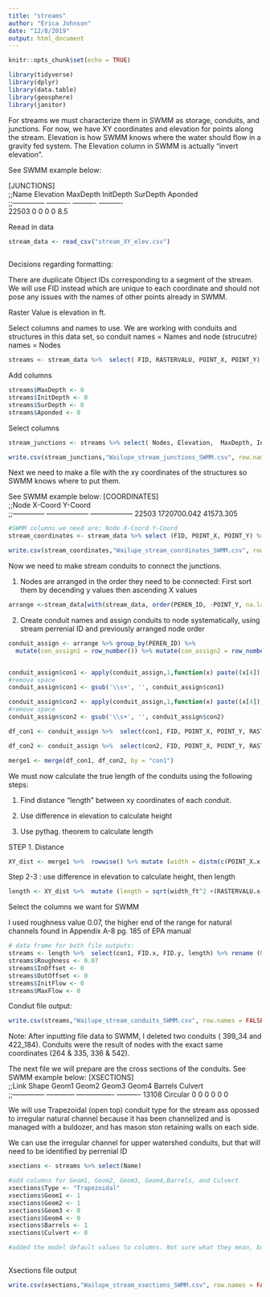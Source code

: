```yaml
---
title: "streams"
author: "Erica Johnson"
date: "12/8/2019"
output: html_document
---
```

```r
knitr::opts_chunk$set(echo = TRUE)
```

```r
library(tidyverse)
library(dplyr)
library(data.table)
library(geosphere)
library(janitor)
```

For streams we must characterize them in SWMM as storage, conduits, and junctions. For now, we have XY coordinates and elevation for points along the stream. Elevation is how SWMM knows where the water should flow in a gravity fed system. The Elevation column in SWMM is actually "invert elevation".

See SWMM example below:

[JUNCTIONS]					
;;Name  Elevation MaxDepth  InitDepth SurDepth  Aponded   
;;--------------	----------	----------	----------	
22503	0	0	0	0	8.5


Reead in data
```r

stream_data <- read_csv("stream_XY_elev.csv") 
 
```

Decisions regarding formatting:

There are duplicate Object IDs corresponding to a segment of the stream. We will use FID instead which are unique to each coordinate and should not pose any issues with the names of other points already in SWMM.

Raster Value is elevation in ft.


Select columns and names to use. We are working with conduits and structures in this data set, so conduit names = Names and node (strucutre) names = Nodes
```r

streams <- stream_data %>%  select( FID, RASTERVALU, POINT_X, POINT_Y) %>% rename(Nodes = FID, Elevation = RASTERVALU) 

```

Add columns
```r
streams$MaxDepth <- 0
streams$InitDepth <- 0
streams$SurDepth <- 0
streams$Aponded <- 0
```

Select columns
```r
stream_junctions <- streams %>% select( Nodes, Elevation,  MaxDepth, InitDepth, SurDepth, Aponded) %>%  distinct()

```


```r
write.csv(stream_junctions,"Wailupe_stream_junctions_SWMM.csv", row.names = FALSE)
```

Next we need to make a file with the xy coordinates of the structures so SWMM knows where to put them.

See SWMM example below:
[COORDINATES]		
;;Node          	X-Coord           	Y-Coord           
;;--------------	------------------	------------------
22503	1720700.042	41573.305
```r

#SWMM columns we need are: Node	X-Coord	Y-Coord
stream_coordinates <- stream_data %>% select (FID, POINT_X, POINT_Y) %>% rename (Name = FID ,X_Coord =  POINT_X , Y_Coord = POINT_Y) %>% distinct()

```

```r
write.csv(stream_coordinates,"Wailupe_stream_coordinates_SWMM.csv", row.names = FALSE)
```

Now we need to make stream conduits to connect the junctions.

1. Nodes are arranged in the order they need to be connected:
First sort them by decending y values then ascending X values
```r
arrange <-stream_data[with(stream_data, order(PEREN_ID, -POINT_Y, na.last=FALSE)),]
```


2. Create conduit names and assign conduits to node systematically, using stream perrenial ID and previously arranged node order
```r

conduit_assign <- arrange %>% group_by(PEREN_ID) %>%
  mutate(con_assign1 = row_number()) %>% mutate(con_assign2 = row_number()-1)


conduit_assign$con1 <- apply(conduit_assign,1,function(x) paste((x[4]), sep ="_",(x[14])))
#remove space
conduit_assign$con1 <- gsub('\\s+', '', conduit_assign$con1)

conduit_assign$con2 <- apply(conduit_assign,1,function(x) paste((x[4]),sep ="_",(x[15]))) 
#remove space
conduit_assign$con2 <- gsub('\\s+', '', conduit_assign$con2)
```




```r

df_con1 <- conduit_assign %>%  select(con1, FID, POINT_X, POINT_Y, RASTERVALU, PEREN_ID)

df_con2 <- conduit_assign %>%  select(con2, FID, POINT_X, POINT_Y, RASTERVALU, PEREN_ID) %>% rename(con1 = con2)

merge1 <- merge(df_con1, df_con2, by = "con1") 

```



We must now calculate the true length of the conduits using the following steps:

1. Find distance "length" between xy coordinates of each conduit.

2. Use difference in elevation to calculate height

3. Use pythag. theorem to calculate length

STEP 1. Distance
```r

XY_dist <- merge1 %>%  rowwise() %>% mutate (width = distm(c(POINT_X.x, POINT_Y.x), c(POINT_X.y, POINT_Y.y), fun=distHaversine)) %>% mutate(width_ft = width*3.28084)

```

Step 2-3 : use difference in elevation to calculate height, then length


```r

length <- XY_dist %>%  mutate (length = sqrt(width_ft^2 +(RASTERVALU.x-RASTERVALU.y)^2))


```


Select the columns we want for SWMM 

I used roughness value 0.07, the higher end of the range for natural channels found in Appendix A-8 pg. 185 of EPA manual

```r

# data frame for both file outputs:
streams <- length %>%  select(con1, FID.x, FID.y, length) %>% rename (Name = con1, FromNode = FID.x , ToNode = FID.y)
streams$Roughness <- 0.07
streams$InOffset <- 0
streams$OutOffset <- 0
streams$InitFlow <- 0
streams$MaxFlow <- 0

```

Condiut file output:
```r
write.csv(streams,"Wailupe_stream_conduits_SWMM.csv", row.names = FALSE)
```
Note: After inputting file data to SWMM, I deleted two conduits ( 399_34 and 422_184). Conduits were the result of nodes with the exact same coordinates (264 & 335, 336 & 542). 

	 
	 	
	 
	 
	 

The next file we will prepare are the cross sections of the conduits. See SWMM example below:
[XSECTIONS]							
;;Link  Shape	Geom1	Geom2	Geom3 Geom4 Barrels Culvert   
;;--------------	------------	----------------	----------
13108	Circular    	0	0	0	0	0	0

We will use Trapezoidal (open top) conduit type for the stream ass opossed to irregular natural channel because it has been channelized and is managed with a buldozer, and has mason ston retaining walls on each side. 

We can use the irregular channel for upper watershed conduits, but that will need to be identified by perrenial ID
```r

xsections <- streams %>% select(Name)

#add columns for Geom1, Geom2, Geom3, Geom4,Barrels, and Culvert
xsections$Type <- "Trapezoidal"
xsections$Geom1 <- 1
xsections$Geom2 <- 1
xsections$Geom3 <- 0
xsections$Geom4 <- 0
xsections$Barrels <- 1
xsections$Culvert <- 0

#added the model default values to columns. Not sure what they mean, but no error message from model now
                          
```

Xsections file output
```r

write.csv(xsections,"Wailupe_stream_xsections_SWMM.csv", row.names = FALSE)
   
```
